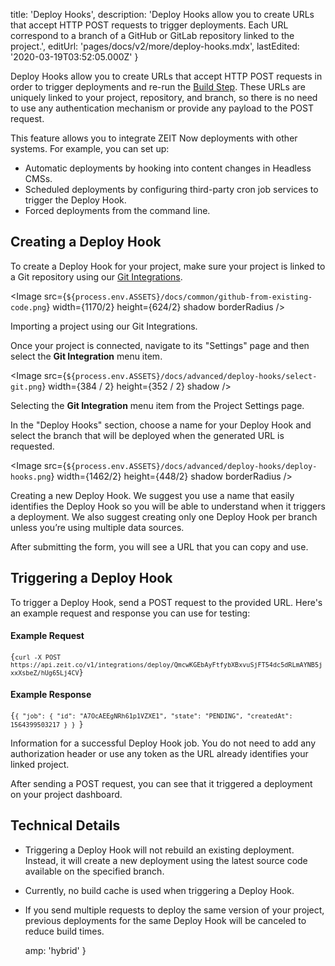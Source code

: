 
  title: 'Deploy Hooks',
  description:
    'Deploy Hooks allow you to create URLs that accept HTTP POST requests to trigger deployments. Each URL correspond to a branch of a GitHub or GitLab repository linked to the project.',
  editUrl: 'pages/docs/v2/more/deploy-hooks.mdx',
  lastEdited: '2020-03-19T03:52:05.000Z'
}

Deploy Hooks allow you to create URLs that accept HTTP POST requests in order to trigger deployments and re-run the [Build Step](/docs/v2/build-step). These URLs are uniquely linked to your project, repository, and branch, so there is no need to use any authentication mechanism or provide any payload to the POST request.

This feature allows you to integrate ZEIT Now deployments with other systems. For example, you can set up:

- Automatic deployments by hooking into content changes in Headless CMSs.
- Scheduled deployments by configuring third-party cron job services to trigger the Deploy Hook.
- Forced deployments from the command line.

## Creating a Deploy Hook

To create a Deploy Hook for your project, make sure your project is linked to a Git repository using our [Git Integrations](/docs/v2/git-integrations).

<Image
  src={`${process.env.ASSETS}/docs/common/github-from-existing-code.png`}
  width={1170/2}
  height={624/2}
  shadow
  borderRadius
/>
<Caption>Importing a project using our Git Integrations.</Caption>

Once your project is connected, navigate to its "Settings" page and then select the **Git Integration** menu item.

<Image
  src={`${process.env.ASSETS}/docs/advanced/deploy-hooks/select-git.png`}
  width={384 / 2}
  height={352 / 2}
  shadow
/>
<Caption>Selecting the <b>Git Integration</b> menu item from the Project Settings page.</Caption>

In the "Deploy Hooks" section, choose a name for your Deploy Hook and select the branch that will be deployed when the generated URL is requested.

<Image
  src={`${process.env.ASSETS}/docs/advanced/deploy-hooks/deploy-hooks.png`}
  width={1462/2}
  height={448/2}
  shadow
  borderRadius
/>
<Caption>Creating a new Deploy Hook.</Caption>

<Note>
  We suggest you use a name that easily identifies the Deploy Hook so you will
  be able to understand when it triggers a deployment. We also suggest creating
  only one Deploy Hook per branch unless you’re using multiple data sources.
</Note>

After submitting the form, you will see a URL that you can copy and use.

## Triggering a Deploy Hook

To trigger a Deploy Hook, send a POST request to the provided URL. Here's an example request and response you can use for testing:

#### Example Request

<Code>{`curl -X POST https://api.zeit.co/v1/integrations/deploy/QmcwKGEbAyFtfybXBxvuSjFT54dc5dRLmAYNB5jxxXsbeZ/hUg65Lj4CV`}</Code>

#### Example Response

<Code lang="json">{`{
  "job": {
    "id": "A7OcAEEgNRh61p1VZXE1",
    "state": "PENDING",
    "createdAt": 1564399503217
  }
}
`}</Code>
<Caption>Information for a successful Deploy Hook job.</Caption>

<Note>
  You do not need to add any authorization header or use any token as the URL
  already identifies your linked project.
</Note>

After sending a POST request, you can see that it triggered a deployment on your project dashboard.

## Technical Details

- Triggering a Deploy Hook will not rebuild an existing deployment. Instead, it will create a new deployment using the latest source code available on the specified branch.
- Currently, no build cache is used when triggering a Deploy Hook.
- If you send multiple requests to deploy the same version of your project, previous deployments for the same Deploy Hook will be canceled to reduce build times.


  amp: 'hybrid'
}
